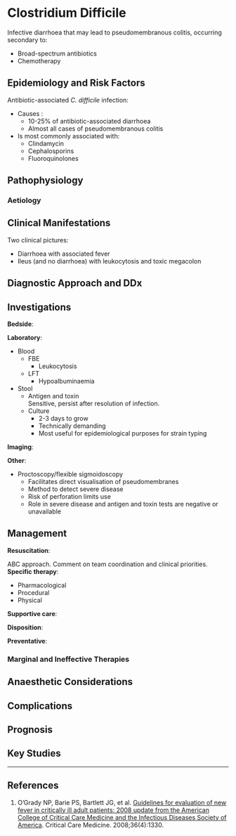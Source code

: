 # Clostridium Difficile

Infective diarrhoea that may lead to pseudomembranous colitis, occurring secondary to:

* Broad-spectrum antibiotics
* Chemotherapy

## Epidemiology and Risk Factors

Antibiotic-associated *C. difficile* infection:

* Causes :
	* 10-25% of antibiotic-associated diarrhoea
	* Almost all cases of pseudomembranous colitis
* Is most commonly associated with:
	* Clindamycin
	* Cephalosporins
	* Fluoroquinolones


## Pathophysiology

### Aetiology

## Clinical Manifestations

Two clinical pictures:

* Diarrhoea with associated fever
* Ileus (and no diarrhoea) with leukocytosis and toxic megacolon

## Diagnostic Approach and DDx

## Investigations

**Bedside**:

**Laboratory**:

* Blood
	* FBE
		* Leukocytosis
	* LFT
		* Hypoalbuminaemia
* Stool
	* Antigen and toxin\
	Sensitive, persist after resolution of infection.
	* Culture
		* 2-3 days to grow
		* Technically demanding
		* Most useful for epidemiological purposes for strain typing

**Imaging**:

**Other**:

* Proctoscopy/flexible sigmoidoscopy
	* Facilitates direct visualisation of pseudomembranes
	* Method to detect severe disease
	* Risk of perforation limits use
	* Role in severe disease and antigen and toxin tests are negative or unavailable

## Management

**Resuscitation**:\

ABC approach. Comment on team coordination and clinical priorities.
**Specific therapy**:

* Pharmacological
* Procedural
* Physical

**Supportive care**:

**Disposition**:

**Preventative**:


### Marginal and Ineffective Therapies

## Anaesthetic Considerations

## Complications

## Prognosis

## Key Studies


---

## References

1. O’Grady NP, Barie PS, Bartlett JG, et al. [Guidelines for evaluation of new fever in critically ill adult patients: 2008 update from the American College of Critical Care Medicine and the Infectious Diseases Society of America](https://journals.lww.com/ccmjournal/Fulltext/2008/04000/Guidelines_for_evaluation_of_new_fever_in.40.aspx). Critical Care Medicine. 2008;36(4):1330.
